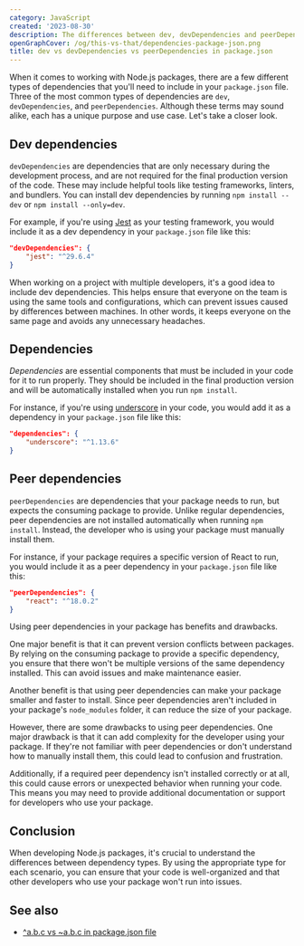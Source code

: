 ```yaml
---
category: JavaScript
created: '2023-08-30'
description: The differences between dev, devDependencies and peerDependencies in package.json
openGraphCover: /og/this-vs-that/dependencies-package-json.png
title: dev vs devDependencies vs peerDependencies in package.json
---
```


When it comes to working with Node.js packages, there are a few different types of dependencies that you'll need to include in your `package.json` file. Three of the most common types of dependencies are `dev`, `devDependencies`, and `peerDependencies`. Although these terms may sound alike, each has a unique purpose and use case. Let's take a closer look.

## Dev dependencies

`devDependencies` are dependencies that are only necessary during the development process, and are not required for the final production version of the code. These may include helpful tools like testing frameworks, linters, and bundlers. You can install dev dependencies by running `npm install --dev` or `npm install --only=dev`.

For example, if you're using [Jest](https://jestjs.io) as your testing framework, you would include it as a dev dependency in your `package.json` file like this:

```json
"devDependencies": {
    "jest": "^29.6.4"
}
```

When working on a project with multiple developers, it's a good idea to include dev dependencies. This helps ensure that everyone on the team is using the same tools and configurations, which can prevent issues caused by differences between machines. In other words, it keeps everyone on the same page and avoids any unnecessary headaches.

## Dependencies

_Dependencies_ are essential components that must be included in your code for it to run properly. They should be included in the final production version and will be automatically installed when you run `npm install`.

For instance, if you're using [underscore](https://underscorejs.org) in your code, you would add it as a dependency in your `package.json` file like this:

```json
"dependencies": {
    "underscore": "^1.13.6"
}
```

## Peer dependencies

`peerDependencies` are dependencies that your package needs to run, but expects the consuming package to provide. Unlike regular dependencies, peer dependencies are not installed automatically when running `npm install`. Instead, the developer who is using your package must manually install them.

For instance, if your package requires a specific version of React to run, you would include it as a peer dependency in your `package.json` file like this:

```json
"peerDependencies": {
    "react": "^18.0.2"
}
```

Using peer dependencies in your package has benefits and drawbacks.

One major benefit is that it can prevent version conflicts between packages. By relying on the consuming package to provide a specific dependency, you ensure that there won't be multiple versions of the same dependency installed. This can avoid issues and make maintenance easier.

Another benefit is that using peer dependencies can make your package smaller and faster to install. Since peer dependencies aren't included in your package's `node_modules` folder, it can reduce the size of your package.

However, there are some drawbacks to using peer dependencies. One major drawback is that it can add complexity for the developer using your package. If they're not familiar with peer dependencies or don't understand how to manually install them, this could lead to confusion and frustration.

Additionally, if a required peer dependency isn't installed correctly or at all, this could cause errors or unexpected behavior when running your code. This means you may need to provide additional documentation or support for developers who use your package.

## Conclusion

When developing Node.js packages, it's crucial to understand the differences between dependency types. By using the appropriate type for each scenario, you can ensure that your code is well-organized and that other developers who use your package won't run into issues.

## See also

-   [^a.b.c vs ~a.b.c in package.json file](https://phuoc.ng/collection/this-vs-that/caret-vs-tilde-in-package-json-file)
